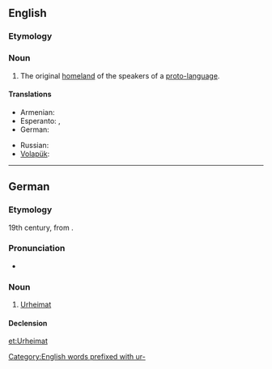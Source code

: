 ==English==

===Etymology===
{{etyl|de}} {{term|Urheimat||original homeland|lang=de}}

===Noun===
{{wikipedia}}
{{en-noun}}

# The original [[homeland]] of the speakers of a [[proto-language]].

====Translations====
{{trans-top|the original homeland}}
* Armenian: {{t-|hy|նախահայրենիք|tr=naxahayrenikʿ|sc=Armn}}
* Esperanto: {{t-|eo|prahejmregiono}}, {{t-|eo|prahejmlando}}
* German: {{t-|de|Urheimat|f}}
{{trans-mid}}
* Russian: {{t+|ru|прародина|f|sc=Cyrl|tr=praródina}}
* [[Volapük]]: {{t-|vo|rulomän}}
{{trans-bottom}}

----

==German==
{{wikipedia|lang=de}}

===Etymology===
19th century, from {{prefix|ur|Heimat|t1=proto-, primitive, original|t2=home, homeland|lang=de}}.

===Pronunciation===
* {{IPA|/ˈʔuːɐ̯ˌhaɪ̯maːt/|lang=de}}

===Noun===
{{de-noun|f||Urheimaten}}

# [[#English|Urheimat]]

====Declension====
{{de-noun-f|en}}

[[Category:English words prefixed with ur-]]

[[et:Urheimat]]